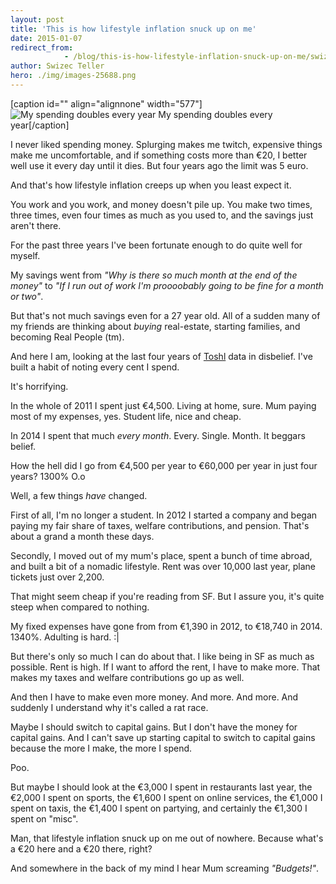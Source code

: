 ```yaml
---
layout: post
title: 'This is how lifestyle inflation snuck up on me'
date: 2015-01-07
redirect_from: 
            - /blog/this-is-how-lifestyle-inflation-snuck-up-on-me/swizec/6630
author: Swizec Teller
hero: ./img/images-25688.png
---
```

\[caption id="" align="alignnone" width="577"]![My spending doubles every year](./img/images-25688.png "My spending doubles every year") My spending doubles every year\[/caption]



I never liked spending money. Splurging makes me twitch, expensive things make me uncomfortable, and if something costs more than €20, I better well use it every day until it dies. But four years ago the limit was 5 euro.



And that's how lifestyle inflation creeps up when you least expect it.



You work and you work, and money doesn't pile up. You make two times, three times, even four times as much as you used to, and the savings just aren't there.



For the past three years I've been fortunate enough to do quite well for myself.



My savings went from _"Why is there so much month at the end of the money"_ to _"If I run out of work I'm proooobably going to be fine for a month or two"_.



But that's not much savings even for a 27 year old. All of a sudden many of my friends are thinking about _buying_ real-estate, starting families, and becoming Real People (tm).



And here I am, looking at the last four years of [Toshl](http://toshl.com/) data in disbelief. I've built a habit of noting every cent I spend.



It's horrifying.



In the whole of 2011 I spent just €4,500. Living at home, sure. Mum paying most of my expenses, yes. Student life, nice and cheap.



In 2014 I spent that much _every month_. Every. Single. Month. It beggars belief.



How the hell did I go from €4,500 per year to €60,000 per year in just four years? 1300% O.o



Well, a few things _have_ changed.



First of all, I'm no longer a student. In 2012 I started a company and began paying my fair share of taxes, welfare contributions, and pension. That's about a grand a month these days.



Secondly, I moved out of my mum's place, spent a bunch of time abroad, and built a bit of a nomadic lifestyle. Rent was over 10,000 last year, plane tickets just over 2,200.



That might seem cheap if you're reading from SF. But I assure you, it's quite steep when compared to nothing.



My fixed expenses have gone from from €1,390 in 2012, to €18,740 in 2014. 1340%. Adulting is hard. :|



But there's only so much I can do about that. I like being in SF as much as possible. Rent is high. If I want to afford the rent, I have to make more. That makes my taxes and welfare contributions go up as well.



And then I have to make even more money. And more. And more. And suddenly I understand why it's called a rat race.



Maybe I should switch to capital gains. But I don't have the money for capital gains. And I can't save up starting capital to switch to capital gains because the more I make, the more I spend.



Poo.



But maybe I should look at the €3,000 I spent in restaurants last year, the €2,000 I spent on sports, the €1,600 I spent on online services, the €1,000 I spent on taxis, the €1,400 I spent on partying, and certainly the €1,300 I spent on "misc".



Man, that lifestyle inflation snuck up on me out of nowhere. Because what's a €20 here and a €20 there, right?



And somewhere in the back of my mind I hear Mum screaming _"Budgets!"_.